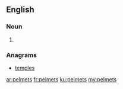 ==English==

===Noun===
{{head|en|plural}}

# {{plural of|pelmet|lang=en}}

===Anagrams===
* [[temples#English|temples]]

[[ar:pelmets]]
[[fr:pelmets]]
[[ku:pelmets]]
[[my:pelmets]]